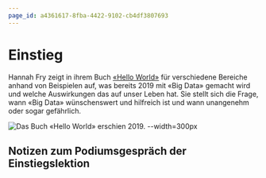 ```yaml
---
page_id: a4361617-8fba-4422-9102-cb4df3807693
---
```


# Einstieg

Hannah Fry zeigt in ihrem Buch [«Hello World»](https://hannahfry.co.uk/book/hello-world/) für verschiedene Bereiche anhand von Beispielen auf, was bereits 2019 mit «Big Data» gemacht wird und welche Auswirkungen das auf unser Leben hat. Sie stellt sich die Frage, wann «Big Data» wünschenswert und hilfreich ist und wann unangenehm oder sogar gefährlich.

![Das Buch «Hello World» erschien 2019. --width=300px](images/book-cover_hannah-fry_hello-world.jpeg)

## Notizen zum Podiumsgespräch der Einstiegslektion

<Answer type="text" id="2fb0e7b6-e0d9-498d-9f33-2c2e4791ce6d" />